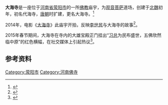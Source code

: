 '''大海寺'''是一座位于[[河南省|河南省]][[荥阳市|荥阳市]]的一所[[佛教|佛教]]庙宇，为[[观音菩萨|观音菩萨]]道场，创建于[[北魏|北魏]]初年，初名代海寺，[[唐朝|唐朝]]时扩建，更名大海寺。<ref>{{cite web|title=大海寺|url=http://www.dahaisi.cn/|accessdate=2015-02-27|archive-date=2015-02-27|archive-url=https://web.archive.org/web/20150227071111/http://www.dahaisi.cn/|dead-url=no}}</ref>

2014年，电影《[[大海寺_(电影)|大海寺]]》此庙宇开拍，反映[[李世民|李世民]]与大海寺的故事<ref>{{cite news|title=电影《大海寺》在荥阳开拍|url=http://news.163.com/14/0911/01/A5QUBBO700014AED.html|accessdate=2015-02-27|newspaper=郑州晚报|date=2014-09-11|archive-url=https://web.archive.org/web/20150227074315/http://news.163.com/14/0911/01/A5QUBBO700014AED.html|archive-date=2015-02-27|dead-url=yes}}</ref>。

2015年春节期间，大海寺在寺内的大雄宝殿正门挂出“[[习近平|习总]]为民布盛世，五佛欣然临中原”的红色横幅，在社交媒体上引起热议<ref>{{cite web|title=郑州千年古刹悬横额把习近平与五佛并论|url=http://www.nanyang.com/node/683207?tid=461|publisher=南洋网|accessdate=2015-02-27|deadurl=yes|archiveurl=https://web.archive.org/web/20150227063838/http://www.nanyang.com/node/683207?tid=461|archivedate=2015-02-27}}</ref>。

==参考资料==
{{reflist}}

[[Category:荥阳市|Category:荥阳市]]
[[Category:河南佛寺|Category:河南佛寺]]